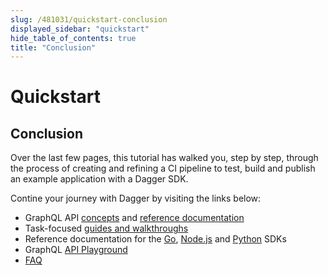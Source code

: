 ```yaml
---
slug: /481031/quickstart-conclusion
displayed_sidebar: "quickstart"
hide_table_of_contents: true
title: "Conclusion"
---
```


# Quickstart


## Conclusion

Over the last few pages, this tutorial has walked you, step by step, through the process of creating and refining a CI pipeline to test, build and publish an example application with a Dagger SDK.

Contine your journey with Dagger by visiting the links below:

- GraphQL API [concepts](../api/975146-concepts.md) and [reference documentation](https://docs.dagger.io/api/reference)
- Task-focused [guides and walkthroughs](../278912-guides.mdx)
- Reference documentation for the [Go](https://pkg.go.dev/dagger.io/dagger), [Node.js](../sdk/nodejs/reference/modules.md) and [Python](https://dagger-io.readthedocs.org/) SDKs
- GraphQL [API Playground](../api/282105-playground.md)
- [FAQ](../162770-faq.md)
